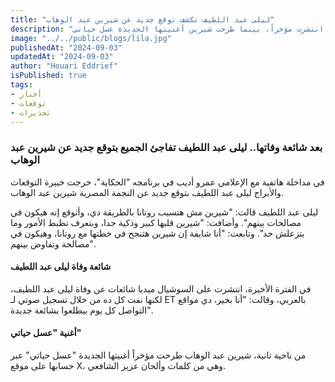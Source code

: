 ```yaml
---
title: "ليلى عبد اللطيف تكشف توقع جديد عن شيرين عبد الوهاب"
description: "في مداخلة مع عمرو أديب، توقعت ليلى عبد اللطيف مصالحة بين شيرين عبد الوهاب وروتانا، نافية شائعات وفاتها التي انتشرت مؤخراً، بينما طرحت شيرين أغنيتها الجديدة عسل حياتي"
image: "../../public/blogs/lila.jpg"
publishedAt: "2024-09-03"
updatedAt: "2024-09-03"
author: "Houari Eddrief" 
isPublished: true
tags: 
- أخبار 
- توقعات 
- تحذيرات   
---
```


### بعد شائعة وفاتها.. ليلى عبد اللطيف تفاجئ الجميع بتوقع جديد عن شيرين عبد الوهاب

في مداخلة هاتفية مع الإعلامي عمرو أديب في برنامجه "الحكاية"، خرجت خبيرة التوقعات والأبراج ليلى عبد اللطيف بتوقع جديد عن النجمة المصرية شيرين عبد الوهاب.

ليلى عبد اللطيف قالت: "شيرين مش هتسيب روتانا بالطريقة دي، وأتوقع إنه هيكون في مصالحات بينهم". وأضافت: "شيرين قلبها كبير وذكية جدا، وبتعرف تظبط الأمور وما بتزعلش حد". وتابعت: "أنا شايفة إن شيرين هتنجح في خطتها مع روتانا، وهيكون في مصالحة وتفاوض بينهم".

#### شائعة وفاة ليلى عبد اللطيف

في الفترة الأخيرة، انتشرت على السوشيال ميديا شائعات عن وفاة ليلى عبد اللطيف، لكنها نفت كل ده من خلال تسجيل صوتي لـ ET بالعربي، وقالت: "أنا بخير، دي مواقع التواصل كل يوم بيطلعوا بشائعة جديدة".

#### أغنية "عسل حياتي"

من ناحية تانية، شيرين عبد الوهاب طرحت مؤخراً أغنيتها الجديدة "عسل حياتي" عبر حسابها على موقع X، وهي من كلمات وألحان عزيز الشافعي.
